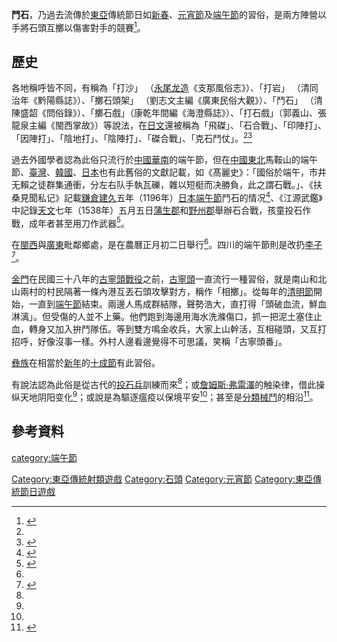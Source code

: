 '''鬥石'''，乃過去流傳於[[東亞|東亞]]傳統節日如[[新春|新春]]、[[元宵節|元宵節]]及[[端午節|端午節]]的習俗，是兩方陣營以手將石頭互擲以傷害對手的競賽<ref name="《中华民俗通志·节日志》">{{cite book |author=张勃、荣新|title=《中华民俗通志·节日志》|date=2005-12-01|publisher=山东教育出版社|location=中國|language=zh-cn|isbn=9787532858132}}</ref>。

==歷史==

各地稱呼皆不同，有稱為「打沙」 （[[永尾龙造|永尾龙造]]《支那風俗志》）、「打岩」 （清同治年《黔陽縣誌》）、「擲石頭架」 （劉志文主編《廣東民俗大觀》）、「鬥石」 （清陳盛韶《問俗錄》）、「擲石戲」（康乾年間編《海澄縣誌》）、「打石戲」（郭義山、張龍泉主編《閩西掌故》）等說法，在[[日文|日文]]還被稱為「飛磔」、「石合戰」、「印陣打」、「因陣打」、「陰地打」、「陰陣打」、「磔合戰」、「克石鬥仗」。<ref name="《东亚的时间：岁时文化的比较研究》"></ref><ref name="《闽西掌故》">{{cite book |author=郭义山、张龙泉 |title=《闽西掌故》|date=2002|publisher=福建人民出版社|location=中國|language=zh-cn|isbn=9787211038909}}</ref>

過去外國學者認為此俗只流行於[[中國華南|中國華南]]的端午節，但在[[中國東北|中國東北]]馬鞍山的端午節、[[臺灣|臺灣]]、[[韓國|韓國]]、[[日本|日本]]也有此舊俗的文獻記載，如《髙麗史》：「國俗於端午，市井无賴之徒群集通衝，分左右队手執瓦礫，雜以短梃而决勝負，此之謂石戰。」、《扶桑見聞私记》記載[[鎌倉|鎌倉]][[建久|建久]]五年（1196年）[[日本端午節|日本端午節]]鬥石的情况<ref name="《东亚的时间：岁时文化的比较研究》">{{cite book |author=刘晓峰|title=《东亚的时间：岁时文化的比较研究》|date=2007-10-01|publisher=中華書局|location=中國|language=zh-cn|isbn=9787101058819}}</ref>、《江源武鑑》中記錄[[天文_(後奈良天皇)|天文]]七年（1538年）五月五日[[蒲生郡|蒲生郡]]和[[野州郡|野州郡]]舉辦石合戰，孩童投石作戰，成年者甚至用刀作武器<ref name="江源武鑑">{{cite book |author=佐々木氏鄉|title=《江源武鑑》|date=1656|publisher=弘文堂書店|location=日本|language=ja|isbn=}}</ref>。

在[[閩西|閩西]]與[[廣東|廣東]]毗鄰鄉處，是在農曆正月初二日舉行<ref name="《閩西掌故》"></ref>。四川的端午節則是改扔[[李子|李子]]<ref name="《四川民俗大典》">{{cite book |author=四川省文联|title=《四川民俗大典》|date=1999-10-01|publisher=四川人民出版社|location=中國|language=zh-cn|isbn=9787220046742}}</ref>。

[[金門|金門]]在民國三十八年的[[古寧頭戰役|古寧頭戰役]]之前，[[古寧頭|古寧頭]]一直流行一種習俗，就是南山和北山兩村的村民隔著一條內港互丟石頭攻擊對方，稱作「相擲」。從每年的[[清明節|清明節]]開始，一直到[[端午節|端午節]]結束。兩邊人馬成群結隊，聲勢浩大，直打得「頭破血流，鮮血淋漓」。但受傷的人並不上藥。他們跑到海邊用海水洗滌傷口，抓一把泥土塞住止血，轉身又加入拚鬥隊伍。等到雙方鳴金收兵，大家上山幹活，互相碰頭，又互打招呼，好像沒事一樣。外村人邊看邊覺得不可思議，笑稱「古寧頭番」。

[[彝族|彝族]]在相當於[[新年|新年]]的[[十成節|十成節]]有此習俗。

有說法認為此俗是從古代的[[投石兵|投石兵]]訓練而來<ref name="《东亚的时间：岁时文化的比较研究》"></ref>；或[[詹姆斯·弗雷澤|詹姆斯·弗雷澤]]的触染律，借此操纵天地阴阳变化<ref name="《东亚的时间：岁时文化的比较研究》"></ref>；或說是為驅逐瘟疫以保境平安<ref name="《鹿港勝蹟志：龍山寺、天后宮、文武廟》"></ref>；甚至是[[分類械鬥|分類械鬥]]的相沿<ref name="《鹿港勝蹟志：龍山寺、天后宮、文武廟》">{{cite book |author=王清雄|title=《鹿港勝蹟志：龍山寺、天后宮、文武廟》|date=2002|publisher=台湾本土文化经销|location=臺灣|language=zh-tw|isbn=}}</ref>。

==參考資料==
{{reflist}}

[[category:端午節|category:端午節]]
[[Category:東亞傳統射類遊戲|Category:東亞傳統射類遊戲]]
[[Category:石頭|Category:石頭]]
[[Category:元宵節|Category:元宵節]]
[[Category:東亞傳統節日遊戲|Category:東亞傳統節日遊戲]]